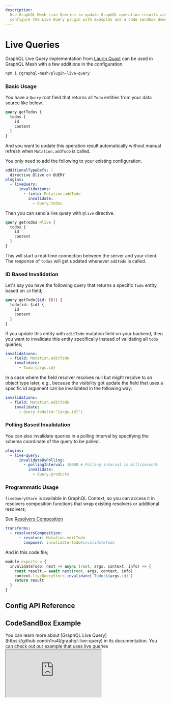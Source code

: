 ```yaml
---
description:
  Use GraphQL Mesh Live Queries to update GraphQL operation results automatically. Learn how to
  configure the Live Query plugin with examples and a code sandbox demo.
---
```



# Live Queries

GraphQL Live Query implementation from [Laurin Quast](https://github.com/n1ru4l) can be used in
GraphQL Mesh with a few additions in the configuration.

```sh npm2yarn
npm i @graphql-mesh/plugin-live-query
```

### Basic Usage

You have a `Query` root field that returns all `Todo` entities from your data source like below.

```graphql
query getTodos {
  todos {
    id
    content
  }
}
```

And you want to update this operation result automatically without manual refresh when
`Mutation.addTodo` is called.

You only need to add the following to your existing configuration.

```yaml filename=".meshrc.yaml"
additionalTypeDefs: |
  directive @live on QUERY
plugins:
  - liveQuery:
      invalidations:
        - field: Mutation.addTodo
          invalidate:
            - Query.todos
```

Then you can send a live query with `@live` directive.

```graphql /@live/
query getTodos @live {
  todos {
    id
    content
  }
}
```

This will start a real-time connection between the server and your client. The response of `todos`
will get updated whenever `addTodo` is called.

### ID Based Invalidation

Let's say you have the following query that returns a specific `Todo` entity based on `id` field;

```graphql
query getTodo($id: ID!) {
  todo(id: $id) {
    id
    content
  }
}
```

If you update this entity with `editTodo` mutation field on your backend, then you want to
invalidate this entity specifically instead of validating all `todo` queries;

```yaml filename=".meshrc.yaml"
invalidations:
  - field: Mutation.editTodo
    invalidate:
      - Todo:{args.id}
```

In a case where the field resolver resolves null but might resolve to an object type later, e.g.,
because the visibility got update the field that uses a specific id argument can be invalidated in
the following way:

```yaml filename=".meshrc.yaml"
invalidations:
  - field: Mutation.editTodo
    invalidate:
      - Query.todo(id:"{args.id}")
```

### Polling Based Invalidation

You can also invalidate queries in a polling interval by specifying the schema coordinate of the
query to be polled.

```yaml filename=".meshrc.yaml"
plugins:
  - live-query:
      invalidateByPolling:
        - pollingInterval: 10000 # Polling interval in milliseconds
          invalidate:
            - Query.products
```

### Programmatic Usage

`liveQueryStore` is available in GraphQL Context, so you can access it in resolvers composition
functions that wrap existing resolvers or additional resolvers;

See [Resolvers Composition](/docs/transforms/resolvers-composition)

```yaml filename=".meshrc.yaml"
transforms:
  - resolversComposition:
      - resolver: Mutation.editTodo
        composer: invalidate-todo#invalidateTodo
```

And in this code file;

```ts filename="invalidate-todo.ts"
module.exports = {
  invalidateTodo: next => async (root, args, context, info) => {
    const result = await next(root, args, context, info)
    context.liveQueryStore.invalidate(`Todo:${args.id}`)
    return result
  }
}
```

## Config API Reference


<API />

## CodeSandBox Example

<Callout>
  You can learn more about [GraphQL Live Query](https://github.com/n1ru4l/graphql-live-query) in its
  documentation. You can check out our example that uses live queries
</Callout>

<iframe
  src="https://codesandbox.io/embed/github/ardatan/graphql-mesh/tree/master/examples/json-schema-subscriptions?fontsize=14&hidenavigation=1&theme=dark&module=%2F.meshrc.yml"
  className="mt-6 w-full h-[500px] rounded-md"
  title="json-schema-subscriptions"
  allow="geolocation; microphone; camera; midi; vr; accelerometer; gyroscope; payment; ambient-light-sensor; encrypted-media; usb"
  sandbox="allow-modals allow-forms allow-popups allow-scripts allow-same-origin"
/>
